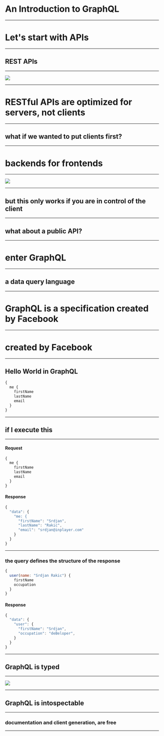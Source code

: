 

# An Introduction to GraphQL

---

# Let's start with APIs

---

## REST APIs

---

<img src="./images/apiRequest.png" />

---

# RESTful APIs are optimized for servers, not clients

---

## what if we wanted to put clients first?

---

# backends for frontends

---

<img src="./images/backends-for-frontends.png" />

---

## but this only works if you are in control of the client

---

## what about a public API?

---

# enter GraphQL

---

## a data query language

---

# GraphQL is a specification created by Facebook

---

# created by Facebook

---

## Hello World in GraphQL

```jsx
{
  me {
    firstName
    lastName
    email
  }
}
```

---

## if I execute this

---

#### Request

```jsx
{
  me {
    firstName
    lastName
    email
  }
}
```
#### Response

```jsx
{
  "data": {
    "me: {
      "firstName": "Srdjan",
      "lastName": "Rakic",
      "email": "srdjan@inplayer.com"
    }
  }
}
```
---

### the query defines the structure of the response

```jsx
{
  user(name: "Srdjan Rakic") {
    firstName
    occupation
  }
}
```
#### Response

```jsx
{
  "data": {
    "user": {
      "firstName": "Srdjan",
      "occupation": "deBeloper",
    }
  }
}
```
---

## GraphQL is typed

---

<img src="./images/schema.png" />

---

## GraphQL is intospectable

---

### documentation and client generation, are free

---



